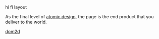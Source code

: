 
<Meta title="design system/atoms/image" />

<Subtitle>hi fi layout</Subtitle>

As the final level of [atomic design](https://www.uxpin.com/studio/blog/atomic-ui-components/), the page is the end product that you deliver to the world.

[dom2d](https://twitter.com/dom2d)

<Canvas>
  <Story name="image">
    <ImageStory />
  </Story>
</Canvas>
